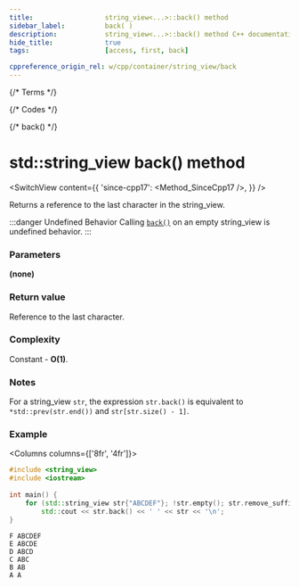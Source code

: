 ```yaml
---
title:					string_view<...>::back() method
sidebar_label:			back( )
description:			string_view<...>::back() method C++ documentation
hide_title:				true
tags:					[access, first, back]

cppreference_origin_rel: w/cpp/container/string_view/back
---
```



{/* Terms */}

{/* Codes */}

{/* back() */}

# std::string_view back() method

<SwitchView content={{
	'since-cpp17': <Method_SinceCpp17 />,
}} />

Returns a <Tooltip title={Term_ContAlias_Reference}>reference</Tooltip> to the last character in the string_view.

:::danger Undefined Behavior
Calling [`back()`](#) on an empty string_view is <Tooltip title={Term_UndefinedBehaviour}>undefined behavior</Tooltip>.
:::

### Parameters

**(none)**

### Return value

Reference to the last character.

### Complexity

Constant - **O(1)**.

### Notes

For a string_view `str`, the expression `str.back()` is equivalent to `*std::prev(str.end())` and `str[str.size() - 1]`.

### Example

<Columns columns={['8fr', '4fr']}>
<div>

```cpp title='Main.cpp' showLineNumbers
#include <string_view>
#include <iostream>
 
int main() {
    for (std::string_view str{"ABCDEF"}; !str.empty(); str.remove_suffix(1))
        std::cout << str.back() << ' ' << str << '\n';
}
```

</div>
<div>

```plaintext title="Output"
F ABCDEF
E ABCDE
D ABCD
C ABC
B AB
A A
```

</div>
</Columns>
